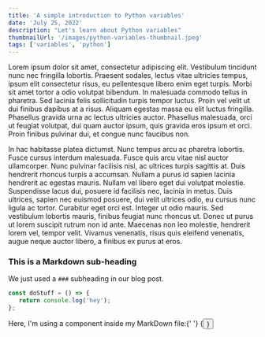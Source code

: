 ```yaml
---
title: 'A simple introduction to Python variables'
date: 'July 25, 2022'
description: "Let's learn about Python variables"
thumbnailUrl: '/images/python-variables-thumbnail.jpeg'
tags: ['variables', 'python']
---
```


Lorem ipsum dolor sit amet, consectetur adipiscing elit. Vestibulum tincidunt nunc nec fringilla lobortis. Praesent sodales, lectus vitae ultricies tempus, ipsum elit consectetur risus, eu pellentesque libero enim eget turpis. Morbi sit amet tortor a odio volutpat bibendum. In malesuada commodo tellus in pharetra. Sed lacinia felis sollicitudin turpis tempor luctus. Proin vel velit ut dui finibus dapibus at a risus. Aliquam egestas massa eu elit luctus fringilla. Phasellus gravida urna ac lectus ultricies auctor. Phasellus malesuada, orci ut feugiat volutpat, dui quam auctor ipsum, quis gravida eros ipsum et orci. Proin finibus pulvinar dui, et congue nunc faucibus non.

In hac habitasse platea dictumst. Nunc tempus arcu ac pharetra lobortis. Fusce cursus interdum malesuada. Fusce quis arcu vitae nisl auctor ullamcorper. Nunc pulvinar facilisis nisl, ac ultrices turpis sagittis at. Duis hendrerit rhoncus turpis a accumsan. Nullam a purus id sapien lacinia hendrerit ac egestas mauris. Nullam vel libero eget dui volutpat molestie. Suspendisse lacus dui, posuere id facilisis nec, lacinia in metus. Duis ultrices, sapien nec euismod posuere, dui velit ultrices odio, eu cursus nunc ligula ac tortor. Curabitur eget orci est. Integer ut odio mauris. Sed vestibulum lobortis mauris, finibus feugiat nunc rhoncus ut. Donec ut purus ut lorem suscipit rutrum non id ante. Maecenas non leo molestie, hendrerit lorem vel, tempor velit. Vivamus venenatis, risus quis eleifend venenatis, augue neque auctor libero, a finibus ex purus at eros.

### This is a Markdown sub-heading

We just used a `###` subheading in our blog post.

```javascript
const doStuff = () => {
   return console.log('hey');
};
```

<div>
   Here, I'm using a component inside my MarkDown file:{' '}
   {<Button text={'Click me'} />}
</div>
